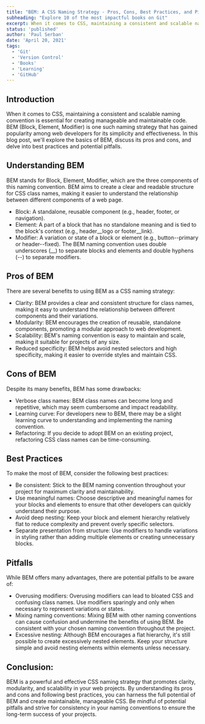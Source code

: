 ```yaml
---
title: "BEM: A CSS Naming Strategy - Pros, Cons, Best Practices, and Pitfalls"
subheading: "Explore 10 of the most impactful books on Git"
excerpt: When it comes to CSS, maintaining a consistent and scalable naming convention is essential for creating manageable and maintainable code. BEM (Block, Element, Modifier) is one such naming strategy that has gained popularity among web developers for its simplicity and effectiveness. In this blog post, we'll explore the basics of BEM, discuss its pros and cons, and delve into best practices and potential pitfalls."
status: 'published'
author: 'Paul Serban'
date: 'April 20, 2021'
tags:
  - 'Git'
  - 'Version Control'
  - 'Books'
  - 'Learning'
  - 'GitHub'
---
```


## Introduction

When it comes to CSS, maintaining a consistent and scalable naming convention is essential for creating manageable and maintainable code. BEM (Block, Element, Modifier) is one such naming strategy that has gained popularity among web developers for its simplicity and effectiveness. In this blog post, we'll explore the basics of BEM, discuss its pros and cons, and delve into best practices and potential pitfalls.

## Understanding BEM
BEM stands for Block, Element, Modifier, which are the three components of this naming convention. BEM aims to create a clear and readable structure for CSS class names, making it easier to understand the relationship between different components of a web page.

- Block: A standalone, reusable component (e.g., header, footer, or navigation).
- Element: A part of a block that has no standalone meaning and is tied to the block's context (e.g., header__logo or footer__link).
- Modifier: A variation or state of a block or element (e.g., button--primary or header--fixed).
The BEM naming convention uses double underscores (__) to separate blocks and elements and double hyphens (--) to separate modifiers.

## Pros of BEM
There are several benefits to using BEM as a CSS naming strategy:

- Clarity: BEM provides a clear and consistent structure for class names, making it easy to understand the relationship between different components and their variations.
- Modularity: BEM encourages the creation of reusable, standalone components, promoting a modular approach to web development.
- Scalability: BEM's naming convention is easy to maintain and scale, making it suitable for projects of any size.
- Reduced specificity: BEM helps avoid nested selectors and high specificity, making it easier to override styles and maintain CSS.

## Cons of BEM
Despite its many benefits, BEM has some drawbacks:

- Verbose class names: BEM class names can become long and repetitive, which may seem cumbersome and impact readability.
- Learning curve: For developers new to BEM, there may be a slight learning curve to understanding and implementing the naming convention.
- Refactoring: If you decide to adopt BEM on an existing project, refactoring CSS class names can be time-consuming.

## Best Practices
To make the most of BEM, consider the following best practices:

- Be consistent: Stick to the BEM naming convention throughout your project for maximum clarity and maintainability.
- Use meaningful names: Choose descriptive and meaningful names for your blocks and elements to ensure that other developers can quickly understand their purpose.
- Avoid deep nesting: Keep your block and element hierarchy relatively flat to reduce complexity and prevent overly specific selectors.
- Separate presentation from structure: Use modifiers to handle variations in styling rather than adding multiple elements or creating unnecessary blocks.

## Pitfalls
While BEM offers many advantages, there are potential pitfalls to be aware of:
- Overusing modifiers: Overusing modifiers can lead to bloated CSS and confusing class names. Use modifiers sparingly and only when necessary to represent variations or states.
- Mixing naming conventions: Mixing BEM with other naming conventions can cause confusion and undermine the benefits of using BEM. Be consistent with your chosen naming convention throughout the project.
- Excessive nesting: Although BEM encourages a flat hierarchy, it's still possible to create excessively nested elements. Keep your structure simple and avoid nesting elements within elements unless necessary.

## Conclusion:
BEM is a powerful and effective CSS naming strategy that promotes clarity, modularity, and scalability in your web projects. By understanding its pros and cons and following best practices, you can harness the full potential of BEM and create maintainable, manageable CSS. Be mindful of potential pitfalls and strive for consistency in your naming conventions to ensure the long-term success of your projects.